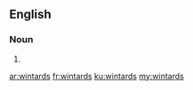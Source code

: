 ==English==

===Noun===
{{head|en|plural}}

# {{plural of|wintard|lang=en|nocat=1}}

[[ar:wintards]]
[[fr:wintards]]
[[ku:wintards]]
[[my:wintards]]